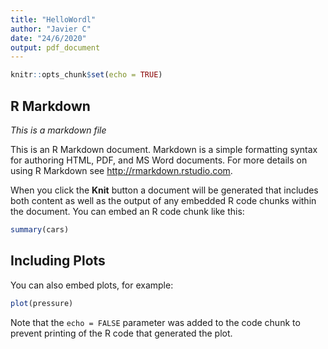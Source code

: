 ```yaml
---
title: "HelloWordl"
author: "Javier C"
date: "24/6/2020"
output: pdf_document
---
```


```r
knitr::opts_chunk$set(echo = TRUE)
```

## R Markdown
*This is a markdown file*

This is an R Markdown document. Markdown is a simple formatting syntax for authoring HTML, PDF, and MS Word documents. For more details on using R Markdown see <http://rmarkdown.rstudio.com>.

When you click the **Knit** button a document will be generated that includes both content as well as the output of any embedded R code chunks within the document. You can embed an R code chunk like this:

```r
summary(cars)
```

## Including Plots

You can also embed plots, for example:

```r
plot(pressure)
```

Note that the `echo = FALSE` parameter was added to the code chunk to prevent printing of the R code that generated the plot.
